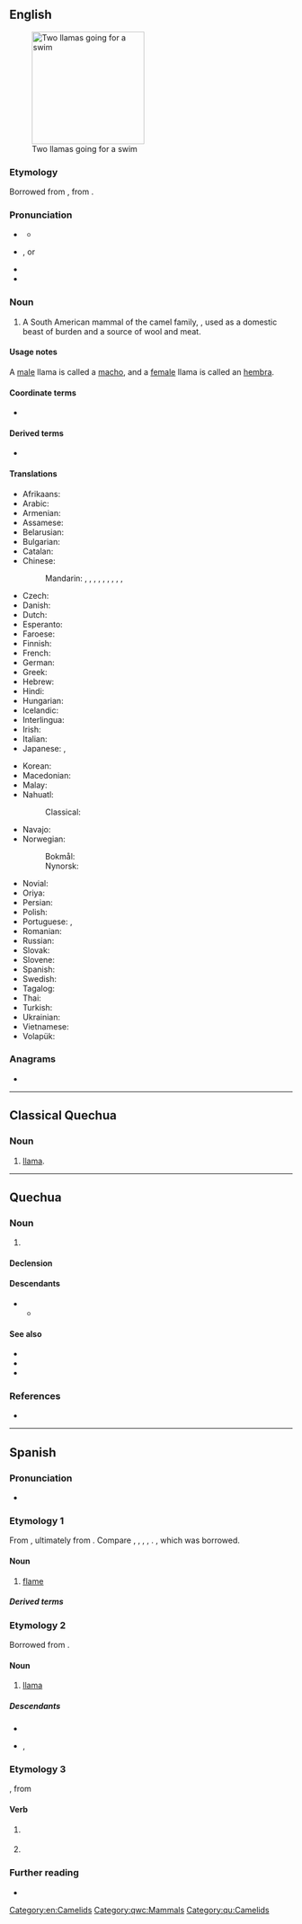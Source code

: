 {{also|llamá}}
==English==
{{wikipedia}}
[[Image:Two llamas going for a swim.jpg|thumb|200px|Two llamas going for a swim]]

===Etymology===
Borrowed from {{bor|en|es|llama}}, from {{der|en|qu|llama}}.

===Pronunciation===
* {{a|UK}} {{IPA|en|/ˈlɑː.mə/}}
** {{audio|en|LL-Q1860 (eng)-Vealhurl-llama.wav|Audio (UK)}}
* {{a|US}} {{IPA|en|/ˈlɑmə/}}, or {{qualifier|rare, foreign}} {{IPA|en|/ˈjɑmə/}}
* {{rhymes|en|ɑːmə}}
* {{homophones|en|lama}}

===Noun===
{{en-noun}}

# A South American mammal of the camel family, {{taxlink|Lama glama|species}}, used as a domestic beast of burden and a source of wool and meat.

====Usage notes====
A [[male]] llama is called a [[macho]], and a [[female]] llama is called an [[hembra]].

====Coordinate terms====
* {{list:camelids/en}}

====Derived terms====
* {{l|en|lamoid}}

====Translations====
{{trans-top|South American mammal of the camel family, ''Lama glama''}}
* Afrikaans: {{t|af|lama}}
* Arabic: {{t|ar|لَامَا|f}}
* Armenian: {{t+|hy|լամա}}
* Assamese: {{t|as|লামা}}
* Belarusian: {{t|be|ла́ма|f}}
* Bulgarian: {{t+|bg|ла́ма|f}}
* Catalan: {{t+|ca|llama|f}}
* Chinese:
*: Mandarin: {{t|cmn|大羊駝}}, {{t|cmn|大羊驼|tr=dàyángtuo}}, {{t+|cmn|駱馬}}, {{t+|cmn|骆马|tr=luòmǎ}}, {{t+|cmn|駝羊}}, {{t+|cmn|驼羊|tr=tuóyáng}}, {{t|cmn|無峰駱駝}}, {{t|cmn|无峰骆驼|tr=wúfēngluòtuo}}, {{t|cmn|家羊駝}}, {{t|cmn|家羊驼|tr=jiāyángtuo}}
* Czech: {{t+|cs|lama|f}}
* Danish: {{t+|da|lama|c}}
* Dutch: {{t+|nl|lama|m}}
* Esperanto: {{t+|eo|lamo}}
* Faroese: {{t|fo|lama|f}}
* Finnish: {{t+|fi|laama}}
* French: {{t+|fr|lama|m}}
* German: {{t+|de|Lama|n}}
* Greek: {{t+|el|λάμα|f}}
* Hebrew: {{t+|he|לָמָּה|f|tr=lama}}
* Hindi: {{t+|hi|लामा}}
* Hungarian: {{t+|hu|láma}}
* Icelandic: {{t|is|lamadýr|n}}
* Interlingua: {{t|ia|llama}}
* Irish: {{t|ga|láma|m}}
* Italian: {{t+|it|lama|m}}
* Japanese: {{t+|ja|ラマ|tr=rama}}, {{t+|ja|リャマ|tr=ryama}}
{{trans-mid}}
* Korean: {{t+|ko|라마}}
* Macedonian: {{t|mk|ла́ма|f}}
* Malay: {{t|ms|llama}}
* Nahuatl:
*: Classical: {{t|nci|pelonichcatl}}
* Navajo: {{t|nv|Shádiʼááhdę́ę́ʼ tłʼízí}}
* Norwegian:
*: Bokmål: {{t+|nb|lama|m}}
*: Nynorsk: {{t|nn|lama|m}}
* Novial: {{t|nov|lama}}
* Oriya: {{t+|or|ଲାମା}}
* Persian: {{t|fa|شتر بیکوهان|tr=šotor-e bikohan}}
* Polish: {{t+|pl|lama|f}}
* Portuguese: {{t+|pt|lhama|f}} {{qualifier|Brazil}}, {{t+|pt|lama|m}} {{qualifier|Portugal}}
* Romanian: {{t+|ro|lamă|f}}
* Russian: {{t+|ru|ла́ма|f}}
* Slovak: {{t+|sk|lama|f}}
* Slovene: {{t+|sl|lama|f}}
* Spanish: {{t+|es|llama|f}}
* Swedish: {{t+|sv|lama|c}}
* Tagalog: {{t|tl|liyama}}
* Thai: {{t|th|ยามา}}
* Turkish: {{t+|tr|lama}}
* Ukrainian: {{t|uk|ла́ма|f}}
* Vietnamese: {{t|vi|lạc đà không bướu}}
* Volapük: {{t+|vo|lamad}}
{{trans-bottom}}

===Anagrams===
* {{anagrams|en|a=aallm|Allam}}

[[Category:en:Camelids]]

----

==Classical Quechua==

===Noun===
{{head|qwc|noun}}

# [[llama]].

[[Category:qwc:Mammals]]
----

==Quechua==

===Noun===
{{head|qu|noun}}

# {{l|en|llama}} {{gloss|{{taxlink|Lama glama|species}}, a camelid used as a beast of burden in the Andes}}

====Declension====
{{qu-noun-v}}{{qu-poss-v}}

====Descendants====
* {{desc|es|llama|bor=1}}
** {{desc|en|llama|bor=1}}

====See also====
* {{l|qu|allpaqa}}
* {{l|qu|wanaku}}
* {{l|qu|wik'uña}}

===References===
* {{R:Diccionario AMLQ|page=89}}

[[Category:qu:Camelids]]

----

==Spanish==

===Pronunciation===
* {{es-IPA}}

===Etymology 1===
From {{inh|es|la|flamma}}, ultimately from {{der|es|ine-pro|*bʰlē-||to shimmer, gleam, shine}}. Compare {{cog|ca|flama}}, {{cog|it|fiamma}}, {{cog|pt|chama}}, {{cog|fr|flamme}}, {{cog|de|Flamme}}. {{doublet|es|flama}}, which was borrowed.

====Noun====
{{es-noun|f}}

# [[flame]]
#: {{syn|es|flama}}

=====Derived terms=====
{{der3|es
|apagallamas
|lanzallamas
|llamarada
|llamear}}

===Etymology 2===
Borrowed from {{bor|es|qu|llama}}.

====Noun====
{{es-noun|f}}

# [[#English|llama]] {{gloss|camelid mammal}}

=====Descendants=====
* {{desc|en|llama}}
* {{desc|pt|lhama}}, {{l|pt|lama}}

===Etymology 3===
{{nonlemma}}, from {{l|es|llamar}}

====Verb====
{{head|es|verb form}}

# {{es-verb form of|person=third-person|number=singular|tense=present|mood=indicative|ending=ar|llamar}}
#: {{uxi|es|¿Cómo se ''llama'' usted?|What is your name?|lit=How do [you] call yourself?}}
# {{es-verb form of|formal=no|person=second-person|number=singular|sense=affirmative|mood=imperative|ending=ar|llamar}}

===Further reading===
* {{R:DRAE 2001}}

{{C|es|Camelids}}